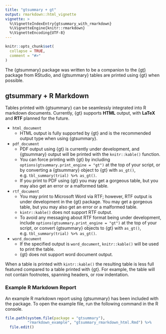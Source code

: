 ```yaml
---
title: "gtsummary + gt"
output: rmarkdown::html_vignette
vignette: >
  %\VignetteIndexEntry{gtsummary_with_rmarkdown}
  %\VignetteEngine{knitr::rmarkdown}
  %\VignetteEncoding{UTF-8}
---
```


```r
knitr::opts_chunk$set(
  collapse = TRUE,
  comment = "#>"
)
```

The {gtsummary} package was written to be a companion to the [{gt}](https://gt.rstudio.com/) package from RStudio, and {gtsummary} tables are printed using {gt} when possible.

## gtsummary + R Markdown

Tables printed with {gtsummary} can be seamlessly integrated into R markdown documents.
Currently, {gt} supports **HTML** output, with **LaTeX** and **RTF** planned for the future.

- `html_document`
  - HTML output is fully supported by {gt} and is the recommended output type when using {gtsummary}.
- `pdf_document`
  - PDF output using {gt} is currently under development, and {gtsummary} output will be printed with the `knitr::kable()` function.
  - You can force printing with {gt} by including `options(gtsummary.print_engine = "gt")` at the top of your script, or by converting a {gtsummary} object to {gt} with `as_gt()`, e.g. `tbl_summary(trial) %>% as_gt()`. 
  - If you print to PDF using {gt} you may get a gorgeous table, but you may also get an error or a malformed table.
- `rtf_document`
  - You may print to Microsoft Word via RTF; however, RTF output is under development in the {gt} package. You may get a gorgeous table, but you may also get an error or a malformed table. 
  - `kintr::kable()` does not support RTF output.
  - To avoid any messaging about RTF format being under development, include `options(gtsummary.print_engine = "gt")` at the top of your script, or convert {gtsummary} objects to {gt} with `as_gt()`, e.g. `tbl_summary(trial) %>% as_gt()`. 
- `word_document`
  - If the specified output is `word_document`, `knitr::kable()` will be used to print the table. 
  - {gt} does not support word document output.

When a table is printed with `kintr::kable()` the resulting table is less full featured compared to a table printed with {gt}.
For example, the table will not contain footnotes, spanning headers, or row indentation.

### Example R Markdown Report

An example R markdown report using {gtsummary} has been included with the package.
To open the example file, run the following command in the R console.

```r
file.path(system.file(package = "gtsummary"), 
          "rmarkdown_example", "gtsummary_rmarkdown_html.Rmd") %>%
  file.edit()
```
